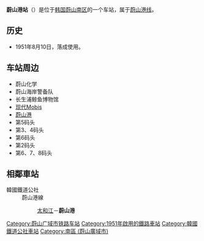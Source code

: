 {{朝鮮半島車站資訊
|公司色 = #0066b3
|文字色 = 
|站名 = 蔚山港站<br />{{lang|en|Ulsanhang}}
|圖片 =
|pxl = 
|圖片說明 =
|車站編號 = 
|前一站 = [[太和江站|太和江]]
|前一站距離 =4.6
|後一站距離 =
|後一站 = 
|所屬路線 = [[蔚山港线|蔚山港线]]
|距離 = 4.6
|起點站 = [[太和江站|太和江]]
|諺文 = 울산항역
|朝鮮漢字 = 蔚山港驛
|文觀部式 =Ulsanhang-yeok 
|馬-賴式 =
|副站名 = 
|停站路線數 = 
|所屬公司 = [[韩国铁道公社|韩国铁道公社]]
|所在地 =[[蔚山|蔚山]][[南区_(蔚山)|南区]]
|車站構造 = 地面车站
|月台配置 = 
|啟用年月日 = 1951年8月10日
|廢站年月日 = 
|上下車人次 =
|統計年度 =
|轉車 = 
|備註 = 
|全寬備註 = 
}}

'''蔚山港站'''（{{kor|諺=울산항역|漢=蔚山港驛|羅=Ulsanhang yeok|f=y}}）是位于[[韩国|韩国]][[蔚山|蔚山]][[南区_(蔚山)|南区]]的一个车站，属于[[蔚山港线|蔚山港线]]。

== 历史 ==
*1951年8月10日，落成使用。

== 车站周边 ==
*蔚山化学
*蔚山海岸警备队
*长生浦鲸鱼博物馆
*[[现代Mobis|现代Mobis]]
*[[蔚山港|蔚山港]]
*第5码头
*第3、4码头
*第6码头
*第2码头
*第6、7、8码头

== 相鄰車站 ==
;韓國鐵道公社
:蔚山港線
::[[太和江站|太和江]]－'''蔚山港'''

{{蔚山港线}}

[[Category:蔚山广域市铁路车站|Category:蔚山广域市铁路车站]]
[[Category:1951年啟用的鐵路車站|Category:1951年啟用的鐵路車站]]
[[Category:韓國鐵道公社車站|Category:韓國鐵道公社車站]]
[[Category:南區_(蔚山廣域市)|Category:南區 (蔚山廣域市)]]